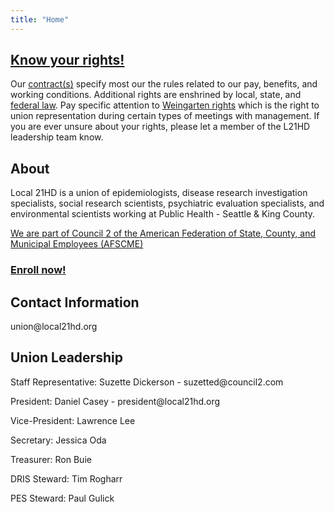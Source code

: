 ```yaml
---
title: "Home"
---
```


## [Know your rights!](https://www.nlrb.gov/about-nlrb/rights-we-protect/your-rights)

Our [contract(s)](contracts.qmd) specify most our the rules related to our pay, benefits, and working conditions. Additional rights are enshrined by local, state, and [federal law](https://www.nlrb.gov/about-nlrb/rights-we-protect/your-rights). Pay specific attention to [Weingarten rights](https://www.nlrb.gov/about-nlrb/rights-we-protect/your-rights/weingarten-rights) which is the right to union representation during certain types of meetings with management. If you are ever unsure about your rights, please let a member of the L21HD leadership team know.

## About

Local 21HD is a union of epidemiologists, disease research investigation specialists, social research scientists, psychiatric evaluation specialists, and environmental scientists working at Public Health - Seattle & King County.

[We are part of Council 2 of the American Federation of State, County, and Municipal Employees (AFSCME)](https://council2.com/)

### [Enroll now!](https://www.secureinput.org/applicants/AppBegin)

## Contact Information

union\@local21hd.org

## Union Leadership

Staff Representative: Suzette Dickerson - suzetted\@council2.com

President: Daniel Casey - president\@local21hd.org

Vice-President: Lawrence Lee

Secretary: Jessica Oda

Treasurer: Ron Buie

DRIS Steward: Tim Rogharr

PES Steward: Paul Gulick

## 
